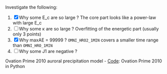 Investigate the following:

1. [x] Why some E_c are so large ? 
    The core part looks like a power-law with large E_c
2. [ ] Why some κ are so large ?
    Overfitting of the energetic part (usually only 3 points)
3. [x] Why maxAE = 99999 ?
    `OMNI_HRO2_1MIN` covers a smaller time range than `OMNI_HRO_1MIN`
4. [ ] Why some J1 are negative ?

Ovation Prime 2010 auroral precipitation model
- [Code](https://github.com/lkilcommons/OvationPyme): Ovation Prime 2010 in Python